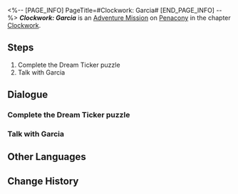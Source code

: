 <%-- [PAGE_INFO]
PageTitle=#Clockwork: Garcia#
[END_PAGE_INFO] --%>
{{Stub|Dialogue.}}
{{Mission Infobox
|id            = 4240323
|title         = 
|image         = <!--Mission Clockwork Garcia.png-->
|type          = Adventure
|event_name    = 
|chapter       = Clockwork
|requirements  = [[Trailblaze Mission]] ''[[And on the Eighth Day]]'' completed
|summary       = <!--official mission summary from Fate's Atlas-->
|characters    = Garcia; Trailblazer
|startLocation = [[Penacony]] - [[SoulGlad™ Scorchsand Audition Venue]]
|world         = Penacony
|area          = SoulGlad™ Scorchsand Audition Venue
|prev          = 
|next          = 
|rewards       = Trailblaze EXP*100; Stellar Jade*10; Lost Crystal*3; Clock Credits*180; Golden Limited - Aideen Token*1; Credit*20,000
}}
'''''Clockwork: Garcia''''' is an [[Adventure Mission]] on [[Penacony]] in the chapter [[Clockwork]].

==Steps==
# Complete the Dream Ticker puzzle
# Talk with Garcia

<!--
==Gameplay Notes==

--><!--
==Trial Character==

-->
==Dialogue==
{{Stub Dialogue}}
{{Dialogue Start}}
:{{tx}}
{{Dialogue End}}

===Complete the Dream Ticker puzzle===
{{Mission Description|type=adventure|location=SoulGlad™ Scorchsand Audition Venue|update|Tick... tock! Quick, Adjust the hands... Tick, tock!<br />People's minds await your exploration. Help them regain their true selves!}}
{{Dialogue Start}}
:{{tx}}
{{Dialogue End}}

===Talk with Garcia===
{{Dialogue Start}}
:{{tx}}
{{Dialogue End}}

==Other Languages==
{{Other Languages
|en   = Clockwork: Garcia
|zhs  = 钟表把戏：加西亚
|zht  = 鐘錶把戲：賈西亞
|ja   = クロックトリック：ガルシア
|ko   = 시계 트릭: 가르시아
|es   = Trucorreloj: García
|fr   = Pouvoir de la Pendule&nbsp;: Garcia
|ru   = Заводной механизм: Гарсия
|th   = กลนาฬิกา: Garcia
|vi   = Thủ Thuật Đồng Hồ: Garcia
|de   = Uhrwerk: Garcia
|id   = Clockwork: Garcia
|pt   = Truquelógio: Garcia
}}

==Change History==
{{Change History|2.2}}
